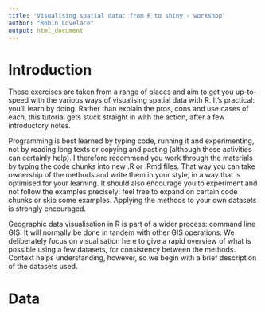 ```yaml
---
title: 'Visualising spatial data: from R to shiny - workshop'
author: "Robin Lovelace"
output: html_document
---
```


# Introduction

These exercises are taken from a range of places and aim to get you up-to-speed with the various ways of visualising spatial data with R. It's practical: you'll learn by doing. Rather than explain the pros, cons and use cases of each, this tutorial gets stuck straight in with the action, after a few introductory notes.

Programming is best learned by typing code, running it and experimenting, not by reading long texts or copying and pasting (although these activities can certainly help). I therefore recommend you work through the materials by typing the code chunks into new .R or .Rmd files. That way you can take ownership of the methods and write them in your style, in a way that is optimised for your learning. It should also encourage you to experiment and not follow the examples precisely: feel free to expand on certain code chunks or skip some examples. Applying the methods to your own datasets is strongly encouraged.

Geographic data visualisation in R is part of a wider process: command line GIS. It will normally be done in tandem with other GIS operations. We deliberately focus on visualisation here to give a rapid overview of what is possible using a few datasets, for consistency between the methods. Context helps understanding, however, so we begin with a brief description of the datasets used.

# Data




